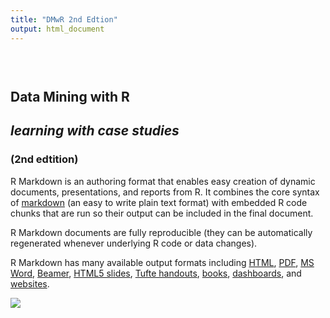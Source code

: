 ```yaml
---
title: "DMwR 2nd Edtion"
output: html_document
---
```


<style type="text/css">
.title {
  display: none;
}

#getting-started img {
  margin-right: 10px;
}

</style>

<div class="row" style="padding-top: 30px;">
<div class="col-sm-6">

# **Data Mining with R**
## *learning with case studies* {style="padding-top: 0px;"}
### (2nd edtition) {style="padding-top: 0px;"}

R Markdown is an authoring format that enables easy creation of dynamic documents, presentations, and reports from R. It combines the core syntax of [markdown](https://daringfireball.net/projects/markdown/) (an easy to write plain text format) with embedded R code chunks that are run so their output can be included in the final document. 

R Markdown documents are fully reproducible (they can be automatically regenerated whenever underlying R code or data changes).

R Markdown has many available output formats including [HTML](http://rmarkdown.rstudio.com/html_document_format.html), [PDF](http://rmarkdown.rstudio.com/pdf_document_format.html), [MS Word](http://rmarkdown.rstudio.com/word_document_format.html), [Beamer](http://rmarkdown.rstudio.com/beamer_presentation_format.html), [HTML5 slides](http://rmarkdown.rstudio.com/ioslides_presentation_format.html), [Tufte handouts](http://rmarkdown.rstudio.com/tufte_handout_format.html), [books](https://bookdown.org), [dashboards](http://rmarkdown.rstudio.com/flexdashboard/), and [websites](http://rmarkdown.rstudio.com/rmarkdown_websites.html).

</div>
<div class="col-sm-6">

![](images/RMarkdownOutputFormats.png)
